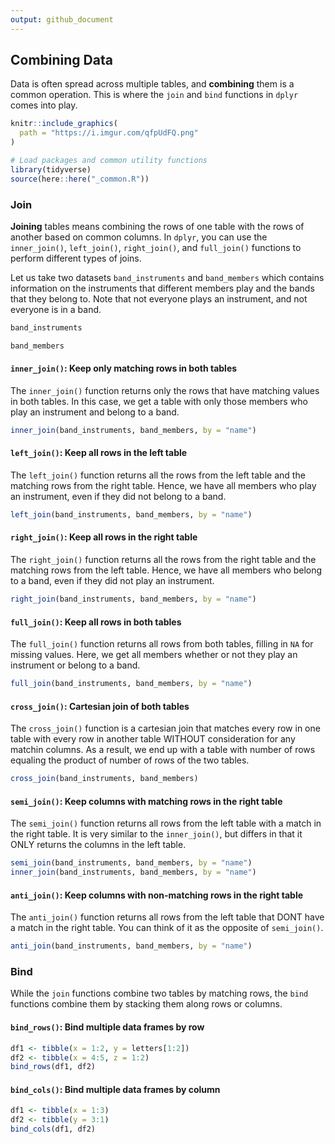 ```yaml
---
output: github_document
---
```

## Combining Data

Data is often spread across multiple tables, and __combining__ them is a common operation. This is where the `join` and `bind` functions in `dplyr` comes into play. 


```r
knitr::include_graphics(
  path = "https://i.imgur.com/qfpUdFQ.png"
)
```



```r
# Load packages and common utility functions
library(tidyverse)
source(here::here("_common.R"))
```

### Join

__Joining__ tables means combining the rows of one table with the rows of another based on common columns. In `dplyr`, you can use the `inner_join()`, `left_join()`, `right_join()`, and `full_join()` functions to perform different types of joins. 

Let us take two datasets `band_instruments` and `band_members` which contains information on the instruments that different members play and the bands that they belong to. Note that not everyone plays an instrument, and not everyone is in a band.

```r
band_instruments
```

```r
band_members
```

#### `inner_join()`: Keep only matching rows in both tables

The `inner_join()` function returns only the rows that have matching values in both tables. In this case, we get a table with only those members who play an instrument and belong to a band.

```r
inner_join(band_instruments, band_members, by = "name")
```


#### `left_join()`: Keep all rows in the left table

The `left_join()` function returns all the rows from the left table and the matching rows from the right table. Hence, we have all members who play an instrument, even if they did not belong to a band.

```r
left_join(band_instruments, band_members, by = "name")
```


#### `right_join()`: Keep all rows in the right table

The `right_join()` function returns all the rows from the right table and the matching rows from the left table. Hence, we have all members who belong to a band, even if they did not play an instrument.

```r
right_join(band_instruments, band_members, by = "name")
```


#### `full_join()`: Keep all rows in both tables

The `full_join()` function returns all rows from both tables, filling in `NA` for missing values. Here, we get all members whether or not they play an instrument or belong to a band.

```r
full_join(band_instruments, band_members, by = "name")
```

#### `cross_join()`: Cartesian join of both tables

The `cross_join()` function is a cartesian join that matches every row in one table with every row in another table WITHOUT consideration for any matchin columns. As a result, we end up with a table with number of rows equaling the product of number of rows of the two tables.

```r
cross_join(band_instruments, band_members)
```

#### `semi_join()`: Keep columns with matching rows in the right table

The `semi_join()` function returns all rows from the left table with a match in the right table. It is very similar to the `inner_join()`, but differs in that it ONLY returns the columns in the left table.

```r
semi_join(band_instruments, band_members, by = "name")
inner_join(band_instruments, band_members, by = "name")
```

#### `anti_join()`: Keep columns with non-matching rows in the right table

The `anti_join()` function returns all rows from the left table that DONT have a match in the right table. You can think of it as the opposite of `semi_join()`.


```r
anti_join(band_instruments, band_members, by = "name")
```
### Bind

While the `join` functions combine two tables by matching rows, the `bind` functions combine them by stacking them along rows or columns.

#### `bind_rows()`: Bind multiple data frames by row

```r
df1 <- tibble(x = 1:2, y = letters[1:2])
df2 <- tibble(x = 4:5, z = 1:2)
bind_rows(df1, df2)
```


#### `bind_cols()`: Bind multiple data frames by column

```r
df1 <- tibble(x = 1:3)
df2 <- tibble(y = 3:1)
bind_cols(df1, df2)
```

